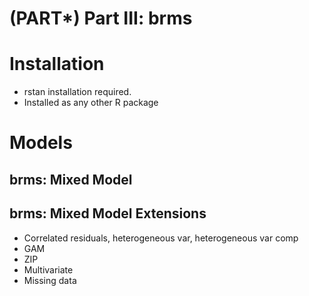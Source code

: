 # (PART\*) Part III: brms {-}

# Installation

- <span class="pack">rstan</span> installation required.
- Installed as any other R package


# Models

## brms: Mixed Model

## brms: Mixed Model Extensions

- Correlated residuals, heterogeneous var, heterogeneous var comp
- GAM
- ZIP
- Multivariate
- Missing data
